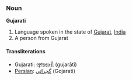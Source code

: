 ===Noun===
'''Gujarati'''

# Language spoken in the state of [[Gujarat]], [[India]]
# A person from Gujarat

====Transliterations====
*Gujarati: [[ગુજરાતી]] (gujarātī)
*[[Persian]]: [[گجراتي]] (Gojarati)